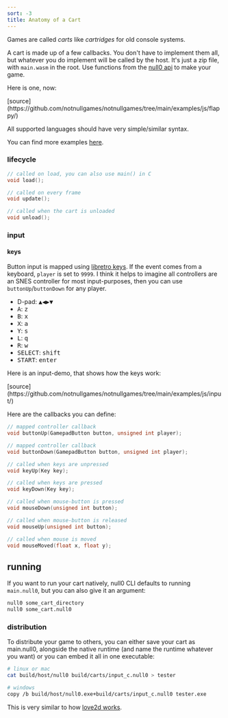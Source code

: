 ```yaml
---
sort: -3
title: Anatomy of a Cart
---
```



<Callout emoji='👾'>Games are called *carts* like *cartridges* for old console systems.</Callout>

A cart is made up of a few callbacks. You don't have to implement them all, but whatever you do implement will be called by the host. It's just a zip file, with `main.wasm` in the root. Use functions from the [null0 api](api) to make your game.

Here is one, now:

<Null0Cart src='/carts/js-flappy.null0' />
[source](https://github.com/notnullgames/notnullgames/tree/main/examples/js/flappy/)

All supported languages should have very simple/similar syntax.

You can find more examples [here](https://github.com/notnullgames/notnullgames/tree/main/examples).

### lifecycle

```c
// called on load, you can also use main() in C
void load();

// called on every frame
void update();

// called when the cart is unloaded
void unload();
```

### input

#### keys

Button input is mapped using [libretro keys](https://docs.libretro.com/guides/input-and-controls/). If the event comes from a keyboard, `player` is set to `9999`. I think it helps to imagine all controllers are an SNES controller for most input-purposes, then you can use `buttonUp`/`buttonDown` for any player.

- D-pad: <kbd className="kbd mx-2">▲</kbd><kbd className="kbd mr-2">◀︎</kbd><kbd className="kbd mr-2">▶︎</kbd><kbd className="kbd">▼</kbd>
- <kbd className='kbd mr-2 bg-yellow-300 text-black'>A</kbd>: <kbd className='kbd mr-2'>z</kbd>
- <kbd className='kbd mr-2 bg-red-600 text-white'>B</kbd>: <kbd className='kbd mr-2'>x</kbd>
- <kbd className='kbd mr-2 bg-green-600 text-white'>X</kbd>: <kbd className='kbd mr-2'>a</kbd>
- <kbd className='kbd mr-2 bg-blue-600 text-white'>Y</kbd>: <kbd className='kbd mr-2'>s</kbd>
- <kbd className='kbd mr-2 bg-stone-400 text-black'>L</kbd>: <kbd className='kbd mr-2'>q</kbd>
- <kbd className='kbd mr-2 bg-stone-400 text-black'>R</kbd>: <kbd className='kbd mr-2'>w</kbd>
- <kbd className='kbd mr-2 bg-stone-400 text-black'>SELECT</kbd>: <kbd className='kbd mr-2'>shift</kbd>
- <kbd className='kbd mr-2 bg-stone-400 text-black'>START</kbd>: <kbd className='kbd mr-2'>enter</kbd>

Here is an input-demo, that shows how the keys work:

<Null0Cart src='/carts/js-input.null0' />
[source](https://github.com/notnullgames/notnullgames/tree/main/examples/js/input/)

Here are the callbacks you can define:

```c
// mapped controller callback
void buttonUp(GamepadButton button, unsigned int player);

// mapped controller callback
void buttonDown(GamepadButton button, unsigned int player);

// called when keys are unpressed
void keyUp(Key key);

// called when keys are pressed
void keyDown(Key key);

// called when mouse-button is pressed
void mouseDown(unsigned int button);

// called when mouse-button is released
void mouseUp(unsigned int button);

// called when mouse is moved
void mouseMoved(float x, float y);

```

## running

If you want to run your cart natively, null0 CLI defaults to running `main.null0`, but you can also give it an argument:

```sh
null0 some_cart_directory
null0 some_cart.null0
```

### distribution

To distribute your game to others, you can either save your cart as main.null0, alongside the native runtime (and name the runtime whatever you want) or you can embed it all in one executable:

```sh
# linux or mac
cat build/host/null0 build/carts/input_c.null0 > tester

# windows
copy /b build/host/null0.exe+build/carts/input_c.null0 tester.exe
```

This is very similar to how [love2d works](https://love2d.org/wiki/Game_Distribution).
